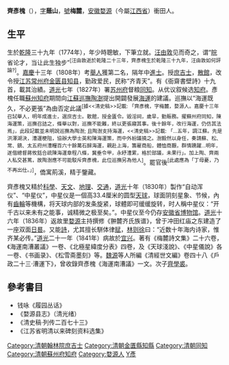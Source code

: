 {{Copy edit|time=2021-12-30T09:11:17+00:00}}
'''齊彥槐'''（{{bd|1774年||1841年|catIdx=Q齊}}），[[表字|字]]'''蔭山'''，[[號|號]]'''梅麓'''，[[安徽|安徽]][[婺源|婺源]]（今屬[[江西省|江西省]]）衝田人。

== 生平 ==
生於[[乾隆|乾隆]]三十九年（1774年），年少時聰敏，下筆立就。[[汪由敦|汪由敦]]见而奇之，谓“[[皖|皖]]省论才，当让此生独步”<sup>[汪由敦逝於乾隆二十三年，齊彥槐生於乾隆三十九年，汪由敦如何評論?]</sup>。[[嘉慶|嘉慶]]十三年（1808年）考[[舉人|舉人]]獲第二名，隔年中[[進士|進士]]。授[[庶吉士|庶吉士]]，[[散館|散館]]，改令授[[江苏|江苏]][[常州府|常州府]][[金匮县|金匮县]][[知县|知县]]，勤政爱民，民称“齐青天”。有《衙齋書壁詩》十九首，載其治績。[[道光|道光]]七年（1827年）署[[苏州府|苏州府]]督粮[[同知|同知]]。从优议叙候选[[知府|知府]]。彥槐任職[[蘇州|蘇州]][[知府|知府]]期間向[[江蘇巡撫|江蘇巡撫]][[陶澍|陶澍]]提出開闢發展[[海運|海運]]的建議。巡撫以“海運既久，不必更張”為由否定此議<sup>[據<<清史稿>>記載:	「齊彥槐，字梅麓，婺源人。嘉慶十三年召試舉人，明年成進士，選庶吉士。散館，授金匱令。毀淫祠，歲旱，勤賑務。擢蘇州府同知，陳海運策，巡撫召詰之，條舉以對，巡撫不能難，終以更張寢其事。後十餘年，改行海運，仍仿其法焉」，此段記載並未明說巡撫為陶澍; 且陶澍支持海運，<<清史稿>>記載:	「...五年，調江蘇。先是洪澤湖決，漕運梗阻，協辦大學士英和陳海運策，而中外紛議撓之。澍毅然以身任，奏請蘇、松、常、鎮、太五府州漕糧百六十餘萬石歸海運，親赴上海，籌雇商船，體恤商艱，群情踴躍...明年，遂偕總督蔣攸銛合疏陳海運章程八條，冀垂令甲，永紓漕累，格於部議，未果行」。加上陶、齊兩人私交甚篤，故陶澍應不可能駁斥齊彥槐，此位巡撫另為他人]</sup>。罷官後<sup>[此處應為「丁母憂，乃不再出仕。」]</sup>，僑寓荊溪，精于鑒藏。

齊彥槐又精於[[科學|科學]]、[[天文|天文]]、[[地理|地理]]、[[交通|交通]]，[[道光|道光]]十年（1830年）製作“自动浑仪”、“中星仪”，中星仪是一個高33.4厘米的圆型[[天球|天球]]，球面阴刻星象、节候，內有[[齒輪|齒輪]]等機構，将天球内部的发条旋紧，球體即可缓缓旋转，时人稱中星仪：“开千古以来未有之能事，诚精微之极至矣。”。中星仪至今仍存[[安徽省博物馆|安徽省博物馆]]。[[道光|道光]]十六年（1836年）返故里[[婺源|婺源]]主持撰修《翀麓齐氏族谱》，曾于冲田红庙之东建造了一座双面[[日晷|日晷]]。又能[[詩|詩]]，尤其擅长駢体律[[赋|赋]]，[[林则徐|林则徐]]曰：“近数十年海内诗家，惟齐某必传。”[[道光|道光]]二十一年（1841年）病故於[[宜兴|宜兴]]。著有《梅麓詩文集》二十六卷，《海運南漕叢議》一卷、《北極星緯度分表》四卷，及《天球淺說》、《中星儀說》各一卷、《书画录》、《松雪斋墨刻》等。[[魏源|魏源]]等人所編《清經世文編》卷四十八《戶政二十三·漕運下》，曾收錄齊彥槐《海運南漕議》一文。次子[[齊學裘|齊學裘]]。

==參考書目==
* 钱咏《履园丛话》
* 《婺源县志》（清光绪）
* 《清史稿·列传二百七十三》
* 《江苏省明清以来碑刻资料选集》

{{嘉慶十四年己巳恩科殿試金榜}}
{{DEFAULTSORT:Qi齊}}

[[Category:清朝翰林院庶吉士|Category:清朝翰林院庶吉士]]
[[Category:清朝金匱縣知縣|Category:清朝金匱縣知縣]]
[[Category:清朝同知|Category:清朝同知]]
[[Category:清朝蘇州府知府|Category:清朝蘇州府知府]]
[[Category:婺源人|Category:婺源人]]
[[Category:齊姓|Y彥]]